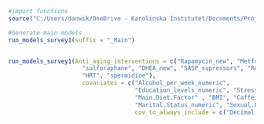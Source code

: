 


```r

#import functions
source("C:/Users/danwik/OneDrive - Karolinska Institutet/Documents/Project 2 - Vscode/Program/run_models_survey1().R")

```


```r
#Generate main models
run_models_survey1(suffix = "_Main")


run_models_survey1(Anti_aging_interventions = c("Rapamycin_new", "Metformin_new", "fasting", "NAD", "TA65", 
                     "sulforaphane", "DHEA_new", "SASP_supressors", "Resveratrol_new", "Exosomes", 
                     "HRT", "spermidine"), 
                     covariates = c("Alcohol_per_week_numeric",  
                                    "Education_levels_numeric", "Stress.Level", "Tobacco.Use.Numeric", 
                                    "Main.Diet.Factor" , "BMI", "Caffeine.Use_numeric", 
                                    "Marital.Status_numeric", "Sexual.Frequency_numeric", "Hours.of.sleep.per.night_numeric"), 
                                    cov_to_always_include = c("Decimal.Chronological.Age", "Biological.Sex"), suffix = "_Excercise_excluded") 

```